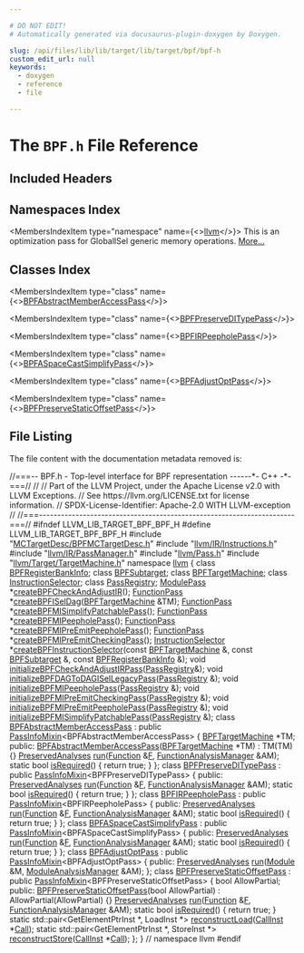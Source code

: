 ```yaml
---

# DO NOT EDIT!
# Automatically generated via docusaurus-plugin-doxygen by Doxygen.

slug: /api/files/lib/lib/target/lib/target/bpf/bpf-h
custom_edit_url: null
keywords:
  - doxygen
  - reference
  - file

---
```





# The `BPF.h` File Reference

<DoxygenPage pluginConfig={pluginConfig}>



## Included Headers

<IncludesList>
<IncludesListItem
  filePath="MCTargetDesc/BPFMCTargetDesc.h"
  permalink="/docs/api/files/lib/lib/target/lib/target/bpf/lib/target/bpf/mctargetdesc/bpfmctargetdesc-h"
  isLocal="true" />
<IncludesListItem
  filePath="llvm/IR/Instructions.h"
  permalink="/docs/api/files/include/include/llvm/include/llvm/ir/instructions-h"
  isLocal="true" />
<IncludesListItem
  filePath="llvm/IR/PassManager.h"
  permalink="/docs/api/files/include/include/llvm/include/llvm/ir/passmanager-h"
  isLocal="true" />
<IncludesListItem
  filePath="llvm/Pass.h"
  permalink="/docs/api/files/include/include/llvm/pass-h"
  isLocal="true" />
<IncludesListItem
  filePath="llvm/Target/TargetMachine.h"
  permalink="/docs/api/files/include/include/llvm/include/llvm/target/targetmachine-h"
  isLocal="true" />
</IncludesList>

## Namespaces Index

<MembersIndex>

<MembersIndexItem
  type="namespace"
  name={<><a href="/docs/api/namespaces/llvm">llvm</a></>}>
This is an optimization pass for GlobalISel generic memory operations. <a href="/docs/api/namespaces/llvm/#details">More...</a>
</MembersIndexItem>

</MembersIndex>

## Classes Index

<MembersIndex>

<MembersIndexItem
  type="class"
  name={<><a href="/docs/api/classes/llvm/bpfabstractmemberaccesspass">BPFAbstractMemberAccessPass</a></>}>
</MembersIndexItem>

<MembersIndexItem
  type="class"
  name={<><a href="/docs/api/classes/llvm/bpfpreserveditypepass">BPFPreserveDITypePass</a></>}>
</MembersIndexItem>

<MembersIndexItem
  type="class"
  name={<><a href="/docs/api/classes/llvm/bpfirpeepholepass">BPFIRPeepholePass</a></>}>
</MembersIndexItem>

<MembersIndexItem
  type="class"
  name={<><a href="/docs/api/classes/llvm/bpfaspacecastsimplifypass">BPFASpaceCastSimplifyPass</a></>}>
</MembersIndexItem>

<MembersIndexItem
  type="class"
  name={<><a href="/docs/api/classes/llvm/bpfadjustoptpass">BPFAdjustOptPass</a></>}>
</MembersIndexItem>

<MembersIndexItem
  type="class"
  name={<><a href="/docs/api/classes/llvm/bpfpreservestaticoffsetpass">BPFPreserveStaticOffsetPass</a></>}>
</MembersIndexItem>

</MembersIndex>


## File Listing

The file content with the documentation metadata removed is:

<ProgramListing>

<Link id="l00001" /><CodeLine lineNumber="1"><span class="doxyHighlightComment">//===-- BPF.h - Top-level interface for BPF representation ------&#42;- C++ -&#42;-===//</span></CodeLine>
<Link id="l00002" /><CodeLine lineNumber="2"><span class="doxyHighlightComment">//</span></CodeLine>
<Link id="l00003" /><CodeLine lineNumber="3"><span class="doxyHighlightComment">// Part of the LLVM Project, under the Apache License v2.0 with LLVM Exceptions.</span></CodeLine>
<Link id="l00004" /><CodeLine lineNumber="4"><span class="doxyHighlightComment">// See https://llvm.org/LICENSE.txt for license information.</span></CodeLine>
<Link id="l00005" /><CodeLine lineNumber="5"><span class="doxyHighlightComment">// SPDX-License-Identifier: Apache-2.0 WITH LLVM-exception</span></CodeLine>
<Link id="l00006" /><CodeLine lineNumber="6"><span class="doxyHighlightComment">//</span></CodeLine>
<Link id="l00007" /><CodeLine lineNumber="7"><span class="doxyHighlightComment">//===----------------------------------------------------------------------===//</span></CodeLine>
<Link id="l00008" /><CodeLine lineNumber="8"></CodeLine>
<Link id="l00009" /><CodeLine lineNumber="9"><span class="doxyHighlightPreprocessor">#ifndef LLVM&#95;LIB&#95;TARGET&#95;BPF&#95;BPF&#95;H</span></CodeLine>
<Link id="l00010" /><CodeLine lineNumber="10"><span class="doxyHighlightPreprocessor">#define LLVM&#95;LIB&#95;TARGET&#95;BPF&#95;BPF&#95;H</span></CodeLine>
<Link id="l00011" /><CodeLine lineNumber="11"></CodeLine>
<Link id="l00012" /><CodeLine lineNumber="12"><span class="doxyHighlightPreprocessor">#include &quot;<a href="/docs/api/files/lib/lib/target/lib/target/bpf/lib/target/bpf/mctargetdesc/bpfmctargetdesc-h">MCTargetDesc/BPFMCTargetDesc.h</a>&quot;</span></CodeLine>
<Link id="l00013" /><CodeLine lineNumber="13"><span class="doxyHighlightPreprocessor">#include &quot;<a href="/docs/api/files/include/include/llvm/include/llvm/ir/instructions-h">llvm/IR/Instructions.h</a>&quot;</span></CodeLine>
<Link id="l00014" /><CodeLine lineNumber="14"><span class="doxyHighlightPreprocessor">#include &quot;<a href="/docs/api/files/include/include/llvm/include/llvm/ir/passmanager-h">llvm/IR/PassManager.h</a>&quot;</span></CodeLine>
<Link id="l00015" /><CodeLine lineNumber="15"><span class="doxyHighlightPreprocessor">#include &quot;<a href="/docs/api/files/include/include/llvm/pass-h">llvm/Pass.h</a>&quot;</span></CodeLine>
<Link id="l00016" /><CodeLine lineNumber="16"><span class="doxyHighlightPreprocessor">#include &quot;<a href="/docs/api/files/include/include/llvm/include/llvm/target/targetmachine-h">llvm/Target/TargetMachine.h</a>&quot;</span></CodeLine>
<Link id="l00017" /><CodeLine lineNumber="17"></CodeLine>
<Link id="l00018" /><CodeLine lineNumber="18"><span class="doxyHighlightKeyword">namespace </span><span class="doxyHighlight"><a href="/docs/api/namespaces/llvm">llvm</a> &#123;</span></CodeLine>
<Link id="l00019" /><CodeLine lineNumber="19"><span class="doxyHighlightKeyword">class </span><span class="doxyHighlight"><a href="/docs/api/classes/llvm/bpfregisterbankinfo">BPFRegisterBankInfo</a>;</span></CodeLine>
<Link id="l00020" /><CodeLine lineNumber="20"><span class="doxyHighlightKeyword">class </span><span class="doxyHighlight"><a href="/docs/api/classes/llvm/bpfsubtarget">BPFSubtarget</a>;</span></CodeLine>
<Link id="l00021" /><CodeLine lineNumber="21"><span class="doxyHighlightKeyword">class </span><span class="doxyHighlight"><a href="/docs/api/classes/llvm/bpftargetmachine">BPFTargetMachine</a>;</span></CodeLine>
<Link id="l00022" /><CodeLine lineNumber="22"><span class="doxyHighlightKeyword">class </span><span class="doxyHighlight"><a href="/docs/api/classes/llvm/instructionselector">InstructionSelector</a>;</span></CodeLine>
<Link id="l00023" /><CodeLine lineNumber="23"><span class="doxyHighlightKeyword">class </span><span class="doxyHighlight"><a href="/docs/api/classes/llvm/passregistry">PassRegistry</a>;</span></CodeLine>
<Link id="l00024" /><CodeLine lineNumber="24"></CodeLine>
<Link id="l00025" /><CodeLine lineNumber="25" lineLink="/docs/api/namespaces/llvm/#a3b4345043db48b0bcf86d7f32fd3fb98"><span class="doxyHighlight"><a href="/docs/api/classes/llvm/modulepass">ModulePass</a> &#42;<a href="/docs/api/namespaces/llvm/#a3b4345043db48b0bcf86d7f32fd3fb98">createBPFCheckAndAdjustIR</a>();</span></CodeLine>
<Link id="l00026" /><CodeLine lineNumber="26"></CodeLine>
<Link id="l00027" /><CodeLine lineNumber="27"><span class="doxyHighlight"><a href="/docs/api/classes/llvm/functionpass">FunctionPass</a> &#42;<a href="/docs/api/namespaces/llvm/#acfb950896fb58b4088c8dd203f4330ef">createBPFISelDag</a>(<a href="/docs/api/classes/llvm/bpftargetmachine">BPFTargetMachine</a> &amp;TM);</span></CodeLine>
<Link id="l00028" /><CodeLine lineNumber="28" lineLink="/docs/api/namespaces/llvm/#a2040605c72195ccb9cef5d15eafe0704"><span class="doxyHighlight"><a href="/docs/api/classes/llvm/functionpass">FunctionPass</a> &#42;<a href="/docs/api/namespaces/llvm/#a2040605c72195ccb9cef5d15eafe0704">createBPFMISimplifyPatchablePass</a>();</span></CodeLine>
<Link id="l00029" /><CodeLine lineNumber="29" lineLink="/docs/api/namespaces/llvm/#a5ba2d2b5b19aa3633b7c70561fd21f81"><span class="doxyHighlight"><a href="/docs/api/classes/llvm/functionpass">FunctionPass</a> &#42;<a href="/docs/api/namespaces/llvm/#a5ba2d2b5b19aa3633b7c70561fd21f81">createBPFMIPeepholePass</a>();</span></CodeLine>
<Link id="l00030" /><CodeLine lineNumber="30" lineLink="/docs/api/namespaces/llvm/#a4fd1ac6167db52a10634eb19f86731c0"><span class="doxyHighlight"><a href="/docs/api/classes/llvm/functionpass">FunctionPass</a> &#42;<a href="/docs/api/namespaces/llvm/#a4fd1ac6167db52a10634eb19f86731c0">createBPFMIPreEmitPeepholePass</a>();</span></CodeLine>
<Link id="l00031" /><CodeLine lineNumber="31" lineLink="/docs/api/namespaces/llvm/#a2b40c47c0e58750b5ef86bdbdab92045"><span class="doxyHighlight"><a href="/docs/api/classes/llvm/functionpass">FunctionPass</a> &#42;<a href="/docs/api/namespaces/llvm/#a2b40c47c0e58750b5ef86bdbdab92045">createBPFMIPreEmitCheckingPass</a>();</span></CodeLine>
<Link id="l00032" /><CodeLine lineNumber="32"></CodeLine>
<Link id="l00033" /><CodeLine lineNumber="33"><span class="doxyHighlight"><a href="/docs/api/classes/llvm/instructionselector">InstructionSelector</a> &#42;<a href="/docs/api/namespaces/llvm/#addd8f2ab41b6945050844e9b35ed34ab">createBPFInstructionSelector</a>(</span><span class="doxyHighlightKeyword">const</span><span class="doxyHighlight"> <a href="/docs/api/classes/llvm/bpftargetmachine">BPFTargetMachine</a> &amp;,</span></CodeLine>
<Link id="l00034" /><CodeLine lineNumber="34"><span class="doxyHighlight">                                                  </span><span class="doxyHighlightKeyword">const</span><span class="doxyHighlight"> <a href="/docs/api/classes/llvm/bpfsubtarget">BPFSubtarget</a> &amp;,</span></CodeLine>
<Link id="l00035" /><CodeLine lineNumber="35"><span class="doxyHighlight">                                                  </span><span class="doxyHighlightKeyword">const</span><span class="doxyHighlight"> <a href="/docs/api/classes/llvm/bpfregisterbankinfo">BPFRegisterBankInfo</a> &amp;);</span></CodeLine>
<Link id="l00036" /><CodeLine lineNumber="36"></CodeLine>
<Link id="l00037" /><CodeLine lineNumber="37" lineLink="/docs/api/namespaces/llvm/#aae17271b2ca061b006eed7cafd19a394"><span class="doxyHighlightKeywordType">void</span><span class="doxyHighlight"> <a href="/docs/api/namespaces/llvm/#aae17271b2ca061b006eed7cafd19a394">initializeBPFCheckAndAdjustIRPass</a>(<a href="/docs/api/classes/llvm/passregistry">PassRegistry</a>&amp;);</span></CodeLine>
<Link id="l00038" /><CodeLine lineNumber="38" lineLink="/docs/api/namespaces/llvm/#ae5b6097ee8b58f791efc392d3ffab9ff"><span class="doxyHighlightKeywordType">void</span><span class="doxyHighlight"> <a href="/docs/api/namespaces/llvm/#ae5b6097ee8b58f791efc392d3ffab9ff">initializeBPFDAGToDAGISelLegacyPass</a>(<a href="/docs/api/classes/llvm/passregistry">PassRegistry</a> &amp;);</span></CodeLine>
<Link id="l00039" /><CodeLine lineNumber="39" lineLink="/docs/api/namespaces/llvm/#a4fecd337a629bb1500def6e7566b78cd"><span class="doxyHighlightKeywordType">void</span><span class="doxyHighlight"> <a href="/docs/api/namespaces/llvm/#a4fecd337a629bb1500def6e7566b78cd">initializeBPFMIPeepholePass</a>(<a href="/docs/api/classes/llvm/passregistry">PassRegistry</a> &amp;);</span></CodeLine>
<Link id="l00040" /><CodeLine lineNumber="40" lineLink="/docs/api/namespaces/llvm/#abf4089cbaeca5ce2f4c0e5220ea21f4f"><span class="doxyHighlightKeywordType">void</span><span class="doxyHighlight"> <a href="/docs/api/namespaces/llvm/#abf4089cbaeca5ce2f4c0e5220ea21f4f">initializeBPFMIPreEmitCheckingPass</a>(<a href="/docs/api/classes/llvm/passregistry">PassRegistry</a> &amp;);</span></CodeLine>
<Link id="l00041" /><CodeLine lineNumber="41" lineLink="/docs/api/namespaces/llvm/#a10cb982b901b6fd075a910bb02d04b37"><span class="doxyHighlightKeywordType">void</span><span class="doxyHighlight"> <a href="/docs/api/namespaces/llvm/#a10cb982b901b6fd075a910bb02d04b37">initializeBPFMIPreEmitPeepholePass</a>(<a href="/docs/api/classes/llvm/passregistry">PassRegistry</a> &amp;);</span></CodeLine>
<Link id="l00042" /><CodeLine lineNumber="42" lineLink="/docs/api/namespaces/llvm/#a1d5ab873d15a89bf418ebb6183e6ff72"><span class="doxyHighlightKeywordType">void</span><span class="doxyHighlight"> <a href="/docs/api/namespaces/llvm/#a1d5ab873d15a89bf418ebb6183e6ff72">initializeBPFMISimplifyPatchablePass</a>(<a href="/docs/api/classes/llvm/passregistry">PassRegistry</a> &amp;);</span></CodeLine>
<Link id="l00043" /><CodeLine lineNumber="43"></CodeLine>
<Link id="l00044" /><CodeLine lineNumber="44" lineLink="/docs/api/classes/llvm/bpfabstractmemberaccesspass"><span class="doxyHighlightKeyword">class </span><span class="doxyHighlight"><a href="/docs/api/classes/llvm/bpfabstractmemberaccesspass/#a4156d81bbcf43b70ad5253abd8fb8347">BPFAbstractMemberAccessPass</a></span></CodeLine>
<Link id="l00045" /><CodeLine lineNumber="45"><span class="doxyHighlight">    : </span><span class="doxyHighlightKeyword">public</span><span class="doxyHighlight"> <a href="/docs/api/structs/llvm/passinfomixin">PassInfoMixin</a>&lt;BPFAbstractMemberAccessPass&gt; &#123;</span></CodeLine>
<Link id="l00046" /><CodeLine lineNumber="46"><span class="doxyHighlight">  <a href="/docs/api/classes/llvm/bpftargetmachine">BPFTargetMachine</a> &#42;TM;</span></CodeLine>
<Link id="l00047" /><CodeLine lineNumber="47"></CodeLine>
<Link id="l00048" /><CodeLine lineNumber="48"><span class="doxyHighlightKeyword">public</span><span class="doxyHighlight">:</span></CodeLine>
<Link id="l00049" /><CodeLine lineNumber="49" lineLink="/docs/api/classes/llvm/bpfabstractmemberaccesspass/#a4156d81bbcf43b70ad5253abd8fb8347"><span class="doxyHighlight">  <a href="/docs/api/classes/llvm/bpfabstractmemberaccesspass/#a4156d81bbcf43b70ad5253abd8fb8347">BPFAbstractMemberAccessPass</a>(<a href="/docs/api/classes/llvm/bpftargetmachine">BPFTargetMachine</a> &#42;TM) : TM(TM) &#123;&#125;</span></CodeLine>
<Link id="l00050" /><CodeLine lineNumber="50"><span class="doxyHighlight">  <a href="/docs/api/classes/llvm/preservedanalyses">PreservedAnalyses</a> <a href="/docs/api/classes/llvm/bpfabstractmemberaccesspass/#a6dc0d5add9dd3e49bf053ce9eed7a998">run</a>(<a href="/docs/api/classes/llvm/function">Function</a> &amp;<a href="/docs/api/files/lib/lib/support/md5-cpp/#a96d73bbd7af15cb1fc38c3f4a3bd82e9">F</a>, <a href="/docs/api/namespaces/llvm/#adce09a5a0de0e3177eb00e932734af2f">FunctionAnalysisManager</a> &amp;AM);</span></CodeLine>
<Link id="l00051" /><CodeLine lineNumber="51"></CodeLine>
<Link id="l00052" /><CodeLine lineNumber="52" lineLink="/docs/api/classes/llvm/bpfabstractmemberaccesspass/#a39c8c267e15bedcac9bb2487b5d6cba0"><span class="doxyHighlight">  </span><span class="doxyHighlightKeyword">static</span><span class="doxyHighlight"> </span><span class="doxyHighlightKeywordType">bool</span><span class="doxyHighlight"> <a href="/docs/api/classes/llvm/bpfabstractmemberaccesspass/#a39c8c267e15bedcac9bb2487b5d6cba0">isRequired</a>() &#123; </span><span class="doxyHighlightKeywordFlow">return</span><span class="doxyHighlight"> </span><span class="doxyHighlightKeyword">true</span><span class="doxyHighlight">; &#125;</span></CodeLine>
<Link id="l00053" /><CodeLine lineNumber="53"><span class="doxyHighlight">&#125;;</span></CodeLine>
<Link id="l00054" /><CodeLine lineNumber="54"></CodeLine>
<Link id="l00055" /><CodeLine lineNumber="55" lineLink="/docs/api/classes/llvm/bpfpreserveditypepass"><span class="doxyHighlightKeyword">class </span><span class="doxyHighlight"><a href="/docs/api/classes/llvm/bpfpreserveditypepass">BPFPreserveDITypePass</a> : </span><span class="doxyHighlightKeyword">public</span><span class="doxyHighlight"> <a href="/docs/api/structs/llvm/passinfomixin">PassInfoMixin</a>&lt;BPFPreserveDITypePass&gt; &#123;</span></CodeLine>
<Link id="l00056" /><CodeLine lineNumber="56"><span class="doxyHighlightKeyword">public</span><span class="doxyHighlight">:</span></CodeLine>
<Link id="l00057" /><CodeLine lineNumber="57"><span class="doxyHighlight">  <a href="/docs/api/classes/llvm/preservedanalyses">PreservedAnalyses</a> <a href="/docs/api/classes/llvm/bpfpreserveditypepass/#ae1e68a4457f7157f360590db8094edc4">run</a>(<a href="/docs/api/classes/llvm/function">Function</a> &amp;<a href="/docs/api/files/lib/lib/support/md5-cpp/#a96d73bbd7af15cb1fc38c3f4a3bd82e9">F</a>, <a href="/docs/api/namespaces/llvm/#adce09a5a0de0e3177eb00e932734af2f">FunctionAnalysisManager</a> &amp;AM);</span></CodeLine>
<Link id="l00058" /><CodeLine lineNumber="58"></CodeLine>
<Link id="l00059" /><CodeLine lineNumber="59" lineLink="/docs/api/classes/llvm/bpfpreserveditypepass/#a4b53a0b5eed932e17963e8f15b67bf43"><span class="doxyHighlight">  </span><span class="doxyHighlightKeyword">static</span><span class="doxyHighlight"> </span><span class="doxyHighlightKeywordType">bool</span><span class="doxyHighlight"> <a href="/docs/api/classes/llvm/bpfpreserveditypepass/#a4b53a0b5eed932e17963e8f15b67bf43">isRequired</a>() &#123; </span><span class="doxyHighlightKeywordFlow">return</span><span class="doxyHighlight"> </span><span class="doxyHighlightKeyword">true</span><span class="doxyHighlight">; &#125;</span></CodeLine>
<Link id="l00060" /><CodeLine lineNumber="60"><span class="doxyHighlight">&#125;;</span></CodeLine>
<Link id="l00061" /><CodeLine lineNumber="61"></CodeLine>
<Link id="l00062" /><CodeLine lineNumber="62" lineLink="/docs/api/classes/llvm/bpfirpeepholepass"><span class="doxyHighlightKeyword">class </span><span class="doxyHighlight"><a href="/docs/api/classes/llvm/bpfirpeepholepass">BPFIRPeepholePass</a> : </span><span class="doxyHighlightKeyword">public</span><span class="doxyHighlight"> <a href="/docs/api/structs/llvm/passinfomixin">PassInfoMixin</a>&lt;BPFIRPeepholePass&gt; &#123;</span></CodeLine>
<Link id="l00063" /><CodeLine lineNumber="63"><span class="doxyHighlightKeyword">public</span><span class="doxyHighlight">:</span></CodeLine>
<Link id="l00064" /><CodeLine lineNumber="64"><span class="doxyHighlight">  <a href="/docs/api/classes/llvm/preservedanalyses">PreservedAnalyses</a> <a href="/docs/api/classes/llvm/bpfirpeepholepass/#abf9fca0eab24cbc96c2d0c2c2a1438a4">run</a>(<a href="/docs/api/classes/llvm/function">Function</a> &amp;<a href="/docs/api/files/lib/lib/support/md5-cpp/#a96d73bbd7af15cb1fc38c3f4a3bd82e9">F</a>, <a href="/docs/api/namespaces/llvm/#adce09a5a0de0e3177eb00e932734af2f">FunctionAnalysisManager</a> &amp;AM);</span></CodeLine>
<Link id="l00065" /><CodeLine lineNumber="65"></CodeLine>
<Link id="l00066" /><CodeLine lineNumber="66" lineLink="/docs/api/classes/llvm/bpfirpeepholepass/#ad8f0f5ee254acf5c32cc859f1b17350b"><span class="doxyHighlight">  </span><span class="doxyHighlightKeyword">static</span><span class="doxyHighlight"> </span><span class="doxyHighlightKeywordType">bool</span><span class="doxyHighlight"> <a href="/docs/api/classes/llvm/bpfirpeepholepass/#ad8f0f5ee254acf5c32cc859f1b17350b">isRequired</a>() &#123; </span><span class="doxyHighlightKeywordFlow">return</span><span class="doxyHighlight"> </span><span class="doxyHighlightKeyword">true</span><span class="doxyHighlight">; &#125;</span></CodeLine>
<Link id="l00067" /><CodeLine lineNumber="67"><span class="doxyHighlight">&#125;;</span></CodeLine>
<Link id="l00068" /><CodeLine lineNumber="68"></CodeLine>
<Link id="l00069" /><CodeLine lineNumber="69" lineLink="/docs/api/classes/llvm/bpfaspacecastsimplifypass"><span class="doxyHighlightKeyword">class </span><span class="doxyHighlight"><a href="/docs/api/classes/llvm/bpfaspacecastsimplifypass">BPFASpaceCastSimplifyPass</a></span></CodeLine>
<Link id="l00070" /><CodeLine lineNumber="70"><span class="doxyHighlight">    : </span><span class="doxyHighlightKeyword">public</span><span class="doxyHighlight"> <a href="/docs/api/structs/llvm/passinfomixin">PassInfoMixin</a>&lt;BPFASpaceCastSimplifyPass&gt; &#123;</span></CodeLine>
<Link id="l00071" /><CodeLine lineNumber="71"><span class="doxyHighlightKeyword">public</span><span class="doxyHighlight">:</span></CodeLine>
<Link id="l00072" /><CodeLine lineNumber="72"><span class="doxyHighlight">  <a href="/docs/api/classes/llvm/preservedanalyses">PreservedAnalyses</a> <a href="/docs/api/classes/llvm/bpfaspacecastsimplifypass/#a76364c57022d89ac618f1b1e22bef6e2">run</a>(<a href="/docs/api/classes/llvm/function">Function</a> &amp;<a href="/docs/api/files/lib/lib/support/md5-cpp/#a96d73bbd7af15cb1fc38c3f4a3bd82e9">F</a>, <a href="/docs/api/namespaces/llvm/#adce09a5a0de0e3177eb00e932734af2f">FunctionAnalysisManager</a> &amp;AM);</span></CodeLine>
<Link id="l00073" /><CodeLine lineNumber="73"></CodeLine>
<Link id="l00074" /><CodeLine lineNumber="74" lineLink="/docs/api/classes/llvm/bpfaspacecastsimplifypass/#a67e1ad7217f22aadb88a438807e4f8ca"><span class="doxyHighlight">  </span><span class="doxyHighlightKeyword">static</span><span class="doxyHighlight"> </span><span class="doxyHighlightKeywordType">bool</span><span class="doxyHighlight"> <a href="/docs/api/classes/llvm/bpfaspacecastsimplifypass/#a67e1ad7217f22aadb88a438807e4f8ca">isRequired</a>() &#123; </span><span class="doxyHighlightKeywordFlow">return</span><span class="doxyHighlight"> </span><span class="doxyHighlightKeyword">true</span><span class="doxyHighlight">; &#125;</span></CodeLine>
<Link id="l00075" /><CodeLine lineNumber="75"><span class="doxyHighlight">&#125;;</span></CodeLine>
<Link id="l00076" /><CodeLine lineNumber="76"></CodeLine>
<Link id="l00077" /><CodeLine lineNumber="77" lineLink="/docs/api/classes/llvm/bpfadjustoptpass"><span class="doxyHighlightKeyword">class </span><span class="doxyHighlight"><a href="/docs/api/classes/llvm/bpfadjustoptpass">BPFAdjustOptPass</a> : </span><span class="doxyHighlightKeyword">public</span><span class="doxyHighlight"> <a href="/docs/api/structs/llvm/passinfomixin">PassInfoMixin</a>&lt;BPFAdjustOptPass&gt; &#123;</span></CodeLine>
<Link id="l00078" /><CodeLine lineNumber="78"><span class="doxyHighlightKeyword">public</span><span class="doxyHighlight">:</span></CodeLine>
<Link id="l00079" /><CodeLine lineNumber="79"><span class="doxyHighlight">  <a href="/docs/api/classes/llvm/preservedanalyses">PreservedAnalyses</a> <a href="/docs/api/classes/llvm/bpfadjustoptpass/#a24d58eb05b954d419e136f326ec3b8cd">run</a>(<a href="/docs/api/classes/llvm/module">Module</a> &amp;M, <a href="/docs/api/namespaces/llvm/#af9c9208365fd9ce11392b4d79485e259">ModuleAnalysisManager</a> &amp;AM);</span></CodeLine>
<Link id="l00080" /><CodeLine lineNumber="80"><span class="doxyHighlight">&#125;;</span></CodeLine>
<Link id="l00081" /><CodeLine lineNumber="81"></CodeLine>
<Link id="l00082" /><CodeLine lineNumber="82" lineLink="/docs/api/classes/llvm/bpfpreservestaticoffsetpass"><span class="doxyHighlightKeyword">class </span><span class="doxyHighlight"><a href="/docs/api/classes/llvm/bpfpreservestaticoffsetpass/#a92bb4ec5de2c36b1db362f6eb47f7a7b">BPFPreserveStaticOffsetPass</a></span></CodeLine>
<Link id="l00083" /><CodeLine lineNumber="83"><span class="doxyHighlight">    : </span><span class="doxyHighlightKeyword">public</span><span class="doxyHighlight"> <a href="/docs/api/structs/llvm/passinfomixin">PassInfoMixin</a>&lt;BPFPreserveStaticOffsetPass&gt; &#123;</span></CodeLine>
<Link id="l00084" /><CodeLine lineNumber="84"><span class="doxyHighlight">  </span><span class="doxyHighlightKeywordType">bool</span><span class="doxyHighlight"> AllowPartial;</span></CodeLine>
<Link id="l00085" /><CodeLine lineNumber="85"></CodeLine>
<Link id="l00086" /><CodeLine lineNumber="86"><span class="doxyHighlightKeyword">public</span><span class="doxyHighlight">:</span></CodeLine>
<Link id="l00087" /><CodeLine lineNumber="87" lineLink="/docs/api/classes/llvm/bpfpreservestaticoffsetpass/#a92bb4ec5de2c36b1db362f6eb47f7a7b"><span class="doxyHighlight">  <a href="/docs/api/classes/llvm/bpfpreservestaticoffsetpass/#a92bb4ec5de2c36b1db362f6eb47f7a7b">BPFPreserveStaticOffsetPass</a>(</span><span class="doxyHighlightKeywordType">bool</span><span class="doxyHighlight"> AllowPartial) : AllowPartial(AllowPartial) &#123;&#125;</span></CodeLine>
<Link id="l00088" /><CodeLine lineNumber="88"><span class="doxyHighlight">  <a href="/docs/api/classes/llvm/preservedanalyses">PreservedAnalyses</a> <a href="/docs/api/classes/llvm/bpfpreservestaticoffsetpass/#aef25d4cdefd91999a61e1854ea64b148">run</a>(<a href="/docs/api/classes/llvm/function">Function</a> &amp;<a href="/docs/api/files/lib/lib/support/md5-cpp/#a96d73bbd7af15cb1fc38c3f4a3bd82e9">F</a>, <a href="/docs/api/namespaces/llvm/#adce09a5a0de0e3177eb00e932734af2f">FunctionAnalysisManager</a> &amp;AM);</span></CodeLine>
<Link id="l00089" /><CodeLine lineNumber="89"></CodeLine>
<Link id="l00090" /><CodeLine lineNumber="90" lineLink="/docs/api/classes/llvm/bpfpreservestaticoffsetpass/#a35ce75dc50f299c4278a189dee8006c0"><span class="doxyHighlight">  </span><span class="doxyHighlightKeyword">static</span><span class="doxyHighlight"> </span><span class="doxyHighlightKeywordType">bool</span><span class="doxyHighlight"> <a href="/docs/api/classes/llvm/bpfpreservestaticoffsetpass/#a35ce75dc50f299c4278a189dee8006c0">isRequired</a>() &#123; </span><span class="doxyHighlightKeywordFlow">return</span><span class="doxyHighlight"> </span><span class="doxyHighlightKeyword">true</span><span class="doxyHighlight">; &#125;</span></CodeLine>
<Link id="l00091" /><CodeLine lineNumber="91"></CodeLine>
<Link id="l00092" /><CodeLine lineNumber="92"><span class="doxyHighlight">  </span><span class="doxyHighlightKeyword">static</span><span class="doxyHighlight"> std::pair&lt;GetElementPtrInst &#42;, LoadInst &#42;&gt;</span></CodeLine>
<Link id="l00093" /><CodeLine lineNumber="93"><span class="doxyHighlight">  <a href="/docs/api/classes/llvm/bpfpreservestaticoffsetpass/#ad8b5905523204667cdaf17629a69a82e">reconstructLoad</a>(<a href="/docs/api/classes/llvm/callinst">CallInst</a> &#42;<a href="/docs/api/groups/arcopt/#ga9c9cf6ad55eb23d77d083a184e416c09">Call</a>);</span></CodeLine>
<Link id="l00094" /><CodeLine lineNumber="94"></CodeLine>
<Link id="l00095" /><CodeLine lineNumber="95"><span class="doxyHighlight">  </span><span class="doxyHighlightKeyword">static</span><span class="doxyHighlight"> std::pair&lt;GetElementPtrInst &#42;, StoreInst &#42;&gt;</span></CodeLine>
<Link id="l00096" /><CodeLine lineNumber="96"><span class="doxyHighlight">  <a href="/docs/api/classes/llvm/bpfpreservestaticoffsetpass/#a509bd79859ed851dc0a1aa4c437b97b8">reconstructStore</a>(<a href="/docs/api/classes/llvm/callinst">CallInst</a> &#42;<a href="/docs/api/groups/arcopt/#ga9c9cf6ad55eb23d77d083a184e416c09">Call</a>);</span></CodeLine>
<Link id="l00097" /><CodeLine lineNumber="97"><span class="doxyHighlight">&#125;;</span></CodeLine>
<Link id="l00098" /><CodeLine lineNumber="98"></CodeLine>
<Link id="l00099" /><CodeLine lineNumber="99"><span class="doxyHighlight">&#125; </span><span class="doxyHighlightComment">// namespace llvm</span></CodeLine>
<Link id="l00100" /><CodeLine lineNumber="100"></CodeLine>
<Link id="l00101" /><CodeLine lineNumber="101"><span class="doxyHighlightPreprocessor">#endif</span></CodeLine>

</ProgramListing>


</DoxygenPage>
